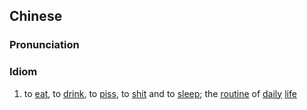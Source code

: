 ==Chinese==
{{zh-forms}}

===Pronunciation===
{{zh-pron
|m=chī hē lā sā shuì
|cat=cy
}}

===Idiom===
{{zh-idiom}}

# to [[eat]], to [[drink]], to [[piss]], to [[shit]] and to [[sleep]]; the [[routine]] of [[daily]] [[life]]
